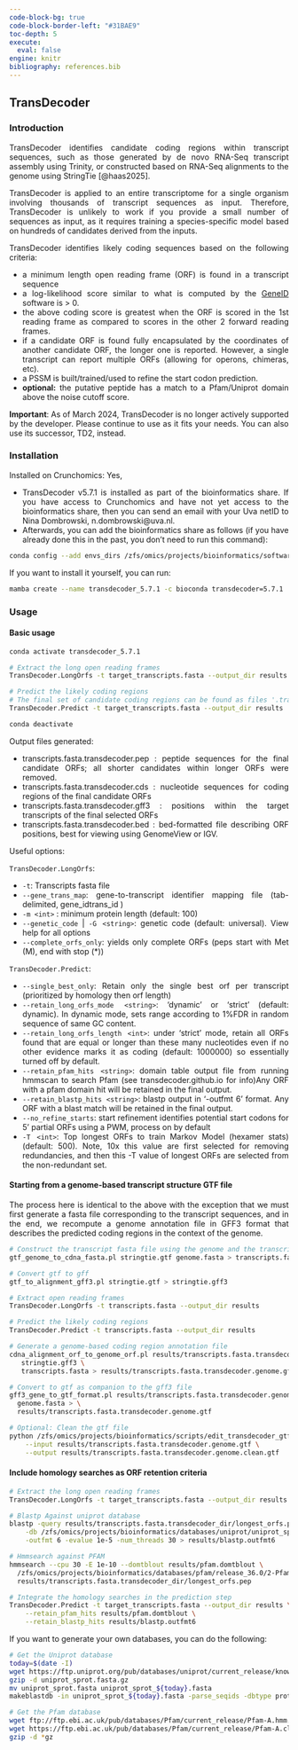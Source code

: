 ---
code-block-bg: true
code-block-border-left: "#31BAE9"
toc-depth: 5
execute:
  eval: false
engine: knitr
bibliography: references.bib
---

::: {style="text-align: justify"}
## TransDecoder

### Introduction

TransDecoder identifies candidate coding regions within transcript sequences, such as those generated by de novo RNA-Seq transcript assembly using Trinity, or constructed based on RNA-Seq alignments to the genome using StringTie [@haas2025].

TransDecoder is applied to an entire transcriptome for a single organism involving thousands of transcript sequences as input. Therefore, TransDecoder is unlikely to work if you provide a small number of sequences as input, as it requires training a species-specific model based on hundreds of candidates derived from the inputs.

TransDecoder identifies likely coding sequences based on the following criteria:

-   a minimum length open reading frame (ORF) is found in a transcript sequence
-   a log-likelihood score similar to what is computed by the [GeneID](https://genome.cshlp.org/content/10/4/511.long) software is \> 0.
-   the above coding score is greatest when the ORF is scored in the 1st reading frame as compared to scores in the other 2 forward reading frames.
-   if a candidate ORF is found fully encapsulated by the coordinates of another candidate ORF, the longer one is reported. However, a single transcript can report multiple ORFs (allowing for operons, chimeras, etc).
-   a PSSM is built/trained/used to refine the start codon prediction.
-   **optional:** the putative peptide has a match to a Pfam/Uniprot domain above the noise cutoff score.

**Important**: As of March 2024, TransDecoder is no longer actively supported by the developer. Please continue to use as it fits your needs. You can also use its successor, TD2, instead.

### Installation

Installed on Crunchomics: Yes,

-   TransDecoder v5.7.1 is installed as part of the bioinformatics share. If you have access to Crunchomics and have not yet access to the bioinformatics share, then you can send an email with your Uva netID to Nina Dombrowski, n.dombrowski\@uva.nl.
-   Afterwards, you can add the bioinformatics share as follows (if you have already done this in the past, you don't need to run this command):

```{bash}
conda config --add envs_dirs /zfs/omics/projects/bioinformatics/software/miniconda3/envs/
```

If you want to install it yourself, you can run:

```{bash}
mamba create --name transdecoder_5.7.1 -c bioconda transdecoder=5.7.1
```

### Usage

#### Basic usage

```{bash}
conda activate transdecoder_5.7.1

# Extract the long open reading frames
TransDecoder.LongOrfs -t target_transcripts.fasta --output_dir results

# Predict the likely coding regions
# The final set of candidate coding regions can be found as files '.transdecoder.' where extensions include .pep, .cds, .gff3, and .bed
TransDecoder.Predict -t target_transcripts.fasta --output_dir results

conda deactivate
```

Output files generated:

-   transcripts.fasta.transdecoder.pep : peptide sequences for the final candidate ORFs; all shorter candidates within longer ORFs were removed.
-   transcripts.fasta.transdecoder.cds : nucleotide sequences for coding regions of the final candidate ORFs
-   transcripts.fasta.transdecoder.gff3 : positions within the target transcripts of the final selected ORFs
-   transcripts.fasta.transdecoder.bed : bed-formatted file describing ORF positions, best for viewing using GenomeView or IGV.

Useful options:

`TransDecoder.LongOrfs`:

-   `-t`: Transcripts fasta file
-   `--gene_trans_map`: gene-to-transcript identifier mapping file (tab-delimited, gene_id<tab>trans_id<return> )
-   `-m <int>` : minimum protein length (default: 100)
-   `--genetic_code` \| `-G <string>`: genetic code (default: universal). View help for all options
-   `--complete_orfs_only`: yields only complete ORFs (peps start with Met (M), end with stop (\*))

`TransDecoder.Predict`:

-   `--single_best_only`: Retain only the single best orf per transcript (prioritized by homology then orf length)
-   `--retain_long_orfs_mode <string>`: 'dynamic' or 'strict' (default: dynamic). In dynamic mode, sets range according to 1%FDR in random sequence of same GC content.
-   `--retain_long_orfs_length <int>`: under 'strict' mode, retain all ORFs found that are equal or longer than these many nucleotides even if no other evidence marks it as coding (default: 1000000) so essentially turned off by default.
-   `--retain_pfam_hits <string>`: domain table output file from running hmmscan to search Pfam (see transdecoder.github.io for info)Any ORF with a pfam domain hit will be retained in the final output.
-   `--retain_blastp_hits <string>`: blastp output in '-outfmt 6' format. Any ORF with a blast match will be retained in the final output.
-   `--no_refine_starts`: start refinement identifies potential start codons for 5' partial ORFs using a PWM, process on by default
-   `-T <int>`: Top longest ORFs to train Markov Model (hexamer stats) (default: 500). Note, 10x this value are first selected for removing redundancies, and then this -T value of longest ORFs are selected from the non-redundant set.

#### Starting from a genome-based transcript structure GTF file

The process here is identical to the above with the exception that we must first generate a fasta file corresponding to the transcript sequences, and in the end, we recompute a genome annotation file in GFF3 format that describes the predicted coding regions in the context of the genome.

```{bash}
# Construct the transcript fasta file using the genome and the transcripts.gtf 
gtf_genome_to_cdna_fasta.pl stringtie.gtf genome.fasta > transcripts.fasta

# Convert gtf to gff
gtf_to_alignment_gff3.pl stringtie.gtf > stringtie.gff3

# Extract open reading frames
TransDecoder.LongOrfs -t transcripts.fasta --output_dir results

# Predict the likely coding regions
TransDecoder.Predict -t transcripts.fasta --output_dir results

# Generate a genome-based coding region annotation file
cdna_alignment_orf_to_genome_orf.pl results/transcripts.fasta.transdecoder.gff3 \
   stringtie.gff3 \
   transcripts.fasta > results/transcripts.fasta.transdecoder.genome.gff3   

# Convert to gtf as companion to the gff3 file
gff3_gene_to_gtf_format.pl results/transcripts.fasta.transdecoder.genome.gff3  \
  genome.fasta > \
  results/transcripts.fasta.transdecoder.genome.gtf

# Optional: Clean the gtf file 
python /zfs/omics/projects/bioinformatics/scripts/edit_transdecoder_gtf.py \
    --input results/transcripts.fasta.transdecoder.genome.gtf \
    --output results/transcripts.fasta.transdecoder.genome.clean.gtf
```

#### Include homology searches as ORF retention criteria

```{bash}
# Extract the long open reading frames
TransDecoder.LongOrfs -t target_transcripts.fasta --output_dir results

# Blastp Against uniprot database
blastp -query results/transcripts.fasta.transdecoder_dir/longest_orfs.pep  \
    -db /zfs/omics/projects/bioinformatics/databases/uniprot/uniprot_sprot_070524.fasta  -max_target_seqs 1 \
    -outfmt 6 -evalue 1e-5 -num_threads 30 > results/blastp.outfmt6

# Hmmsearch against PFAM 
hmmsearch --cpu 30 -E 1e-10 --domtblout results/pfam.domtblout \
  /zfs/omics/projects/bioinformatics/databases/pfam/release_36.0/2-Pfam-A.hmm \
  results/transcripts.fasta.transdecoder_dir/longest_orfs.pep

# Integrate the homology searches in the prediction step
TransDecoder.Predict -t target_transcripts.fasta --output_dir results \
    --retain_pfam_hits results/pfam.domtblout \
    --retain_blastp_hits results/blastp.outfmt6
```

If you want to generate your own databases, you can do the following:

```{bash}
# Get the Uniprot database
today=$(date -I)
wget https://ftp.uniprot.org/pub/databases/uniprot/current_release/knowledgebase/complete/uniprot_sprot.fasta.gz
gzip -d uniprot_sprot.fasta.gz
mv uniprot_sprot.fasta uniprot_sprot_${today}.fasta
makeblastdb -in uniprot_sprot_${today}.fasta -parse_seqids -dbtype prot

# Get the Pfam database
wget ftp://ftp.ebi.ac.uk/pub/databases/Pfam/current_release/Pfam-A.hmm.gz
wget https://ftp.ebi.ac.uk/pub/databases/Pfam/current_release/Pfam-A.clans.tsv.gz
gzip -d *gz
```
:::